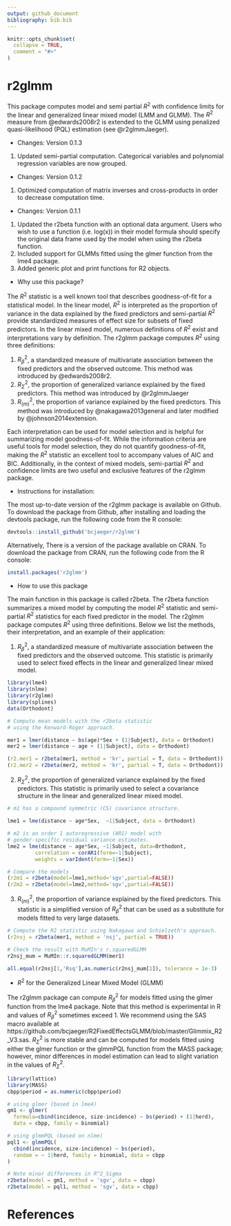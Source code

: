 ```yaml
---
output: github_document
bibliography: bib.bib
---
```


<!-- README.md is generated from README.Rmd. Please edit that file -->

```r
knitr::opts_chunk$set(
  collapse = TRUE,
  comment = "#>"
)

```

# r2glmm

This package computes model and semi partial $R^2$ with confidence limits for the linear and generalized linear mixed model (LMM and GLMM). The $R^2$ measure from @edwards2008r2 is extended to the GLMM using penalized quasi-likelihood (PQL) estimation (see @r2glmmJaeger).


* Changes: Version 0.1.3

1. Updated semi-partial computation. Categorical variables and polynomial regression variables are now grouped. 

* Changes: Version 0.1.2

1. Optimized computation of matrix inverses and cross-products in order to decrease computation time.

* Changes: Version 0.1.1
1. Updated the r2beta function with an optional data argument. Users who wish to use a function (i.e. log(x)) in their model formula should specify the original data frame used by the model when using the r2beta function.
2. Included support for GLMMs fitted using the glmer function from the lme4 package.
4. Added generic plot and print functions for R2 objects.


* Why use this package?

The $R^2$ statistic is a well known tool that describes goodness-of-fit for a statistical model. In the linear model, $R^2$ is interpreted as the proportion of variance in the data explained by the fixed predictors and semi-partial $R^2$ provide standardized measures of effect size for subsets of fixed predictors. In the linear mixed model, numerous definitions of $R^2$ exist and interpretations vary by definition. The r2glmm package computes $R^2$ using three definitions:

1. $R_\beta^2$, a standardized measure of multivariate association between the fixed predictors and the observed outcome. This method was introduced by @edwards2008r2.
2. $R_\Sigma^2$, the proportion of generalized variance explained by the fixed predictors. This method was introduced by @r2glmmJaeger
3. $R_{(m)}^2$, the proportion of variance explained by the fixed predictors. This method was introduced by @nakagawa2013general and later modified by @johnson2014extension.

Each interpretation can be used for model selection and is helpful for summarizing model goodness-of-fit. While the information criteria are useful tools for model selection, they do not quantify goodness-of-fit, making the $R^2$ statistic an excellent tool to accompany values of AIC and BIC. Additionally, in the context of mixed models, semi-partial $R^2$ and confidence limits are two useful and exclusive features of the r2glmm package.

* Instructions for installation:

The most up-to-date version of the r2glmm package is available on Github. To download the package from Github, after installing and loading the devtools package, run the following code from the R console:

```r
devtools::install_github('bcjaeger/r2glmm')
```

Alternatively, There is a version of the package available on CRAN. To download the package from CRAN, run the following code from the R console:

```r
install.packages('r2glmm')
```

* How to use this package

The main function in this package is called r2beta. The r2beta function summarizes a mixed model by computing the model $R^2$ statistic and semi-partial $R^2$ statistics for each fixed predictor in the model. The r2glmm package computes $R^2$ using three definitions. Below we list the methods, their interpretation, and an example of their application:

1. $R_\beta^2$, a standardized measure of multivariate association between the fixed predictors and the observed outcome. This statistic is primarily used to select fixed effects in the linear and generalized linear mixed model.

```r

library(lme4)
library(nlme)
library(r2glmm)
library(splines)
data(Orthodont)

# Compute mean models with the r2beta statistic 
# using the Kenward-Roger approach.

mer1 = lmer(distance ~ bs(age)*Sex + (1|Subject), data = Orthodont)
mer2 = lmer(distance ~ age + (1|Subject), data = Orthodont)

(r2.mer1 = r2beta(mer1, method = 'kr', partial = T, data = Orthodont))
(r2.mer2 = r2beta(mer2, method = 'kr', partial = T, data = Orthodont))

```

2. $R_\Sigma^2$, the proportion of generalized variance explained by the fixed predictors. This statistic is primarily used to select a covariance structure in the linear and generalized linear mixed model.

```r

# m1 has a compound symmetric (CS) covariance structure.

lme1 = lme(distance ~ age*Sex,  ~1|Subject, data = Orthodont)

# m2 is an order 1 autoregressive (AR1) model with
# gender-specific residual variance estimates.
lme2 = lme(distance ~ age*Sex, ~1|Subject, data=Orthodont, 
         correlation = corAR1(form=~1|Subject),
         weights = varIdent(form=~1|Sex))

# Compare the models
(r2m1 = r2beta(model=lme1,method='sgv',partial=FALSE))
(r2m2 = r2beta(model=lme2,method='sgv',partial=FALSE))

```

3. $R_{(m)}^2$, the proportion of variance explained by the fixed predictors. This statistic is a simplified version of $R_\beta^2$ that can be used as a substitute for models fitted to very large datasets.

```r

# Compute the R2 statistic using Nakagawa and Schielzeth's approach.
(r2nsj = r2beta(mer1, method = 'nsj', partial = TRUE))

# Check the result with MuMIn's r.squaredGLMM
r2nsj_mum = MuMIn::r.squaredGLMM(mer1)

all.equal(r2nsj[1,'Rsq'],as.numeric(r2nsj_mum[1]), tolerance = 1e-3)

```


* $R^2$ for the Generalized Linear Mixed Model (GLMM)

The r2glmm package can compute $R_\beta^2$ for models fitted using the glmer function from the lme4 package. Note that this method is experimental in R and values of $R_\beta^2$ sometimes exceed 1. We recommend using the SAS macro available at https://github.com/bcjaeger/R2FixedEffectsGLMM/blob/master/Glimmix_R2_V3.sas. $R_\Sigma^2$ is more stable and can be computed for models fitted using either the glmer function or the glmmPQL function from the MASS package; however, minor differences in model estimation can lead to slight variation in the values of $R_\Sigma^2$.

```r

library(lattice)
library(MASS)
cbpp$period = as.numeric(cbpp$period)

# using glmer (based in lme4)
gm1 <- glmer(
  formula=cbind(incidence, size-incidence) ~ bs(period) + (1|herd),
  data = cbpp, family = binomial)

# using glmmPQL (based on nlme)
pql1 <- glmmPQL(
  cbind(incidence, size-incidence) ~ bs(period), 
  random = ~ 1|herd, family = binomial, data = cbpp
)

# Note minor differences in R^2_Sigma
r2beta(model = gm1, method = 'sgv', data = cbpp)
r2beta(model = pql1, method = 'sgv', data = cbpp)


```

# References



